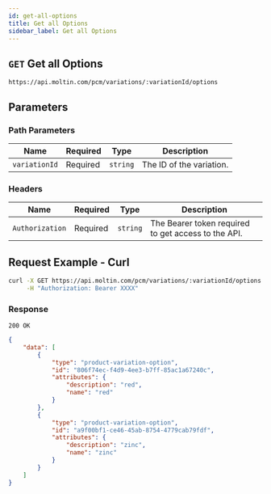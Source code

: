 ```yaml
---
id: get-all-options
title: Get all Options
sidebar_label: Get all Options
---
```


## `GET` Get all Options

```http
https://api.moltin.com/pcm/variations/:variationId/options
```

## Parameters

### Path Parameters

| Name | Required | Type | Description |
| --- | --- | --- | --- |
| `variationId` | Required | `string` | The ID of the variation. |


### Headers

| Name | Required | Type | Description |
| --- | --- | --- | --- |
| `Authorization` | Required | `string` | The Bearer token required to get access to the API. |

## Request Example - Curl

```bash
curl -X GET https://api.moltin.com/pcm/variations/:variationId/options \
     -H "Authorization: Bearer XXXX"

```

### Response

`200 OK`

```json
{
    "data": [
        {
            "type": "product-variation-option",
            "id": "806f74ec-f4d9-4ee3-b7ff-85ac1a67240c",
            "attributes": {
                "description": "red",
                "name": "red"
            }
        },
        {
            "type": "product-variation-option",
            "id": "a9f00bf1-ce46-45ab-8754-4779cab79fdf",
            "attributes": {
                "description": "zinc",
                "name": "zinc"
            }
        }
    ]
}
```

